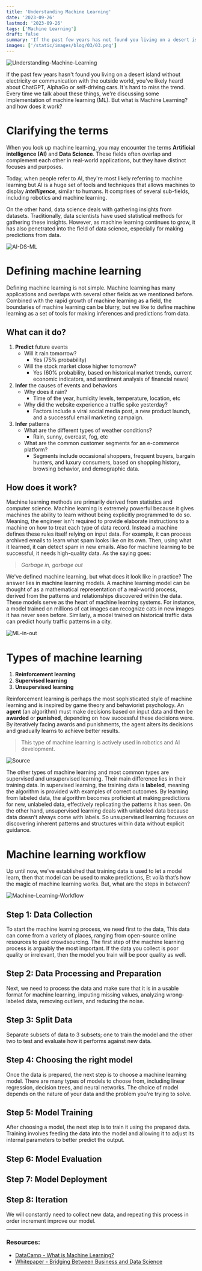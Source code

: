 ```yaml
---
title: 'Understanding Machine Learning'
date: '2023-09-26'
lastmod: '2023-09-26'
tags: ['Machine Learning']
draft: false
summary: 'If the past few years has not found you living on a desert island without electricity or communication with the outside world, you have likely heard about ChatGPT, AlphaGo or self-driving cars. It is hard to miss the trend ...'
images: ['/static/images/blog/03/03.png']
---
```


![Understanding-Machine-Learning](/static/images/blog/03/03.png)

If the past few years hasn't found you living on a desert island without electricity or communication with the outside world, you've likely heard about ChatGPT, AlphaGo or self-driving cars. It's hard to miss the trend. Every time we talk about these things, we're discussing some implementation of machine learning (ML). But what is Machine Learning? and how does it work?

# Clarifying the terms

When you look up machine learning, you may encounter the terms **Artificial intelligence (AI)** and **Data Science**. These fields often overlap and complement each other in real-world applications, but they have distinct focuses and purposes.

Today, when people refer to AI, they're most likely referring to machine learning but AI is a huge set of tools and techniques that allows machines to display **_intelligence_**, similar to humans. It comprises of several sub-fields, including robotics and machine learning.

On the other hand, data science deals with gathering insights from datasets. Traditionally, data scientists have used statistical methods for gathering these insights. However, as machine learning continues to grow, it has also penetrated into the field of data science, especially for making predictions from data.

<div style={{ display: 'flex', justifyContent: 'center' }}>
  <img src="/static/images/blog/03/AI-DS-ML.png" alt="AI-DS-ML" />
</div>

# Defining machine learning

Defining machine learning is not simple. Machine learning has many applications and overlaps with several other fields as we mentioned before. Combined with the rapid growth of machine learning as a field, the boundaries of machine learning can be blurry, but we like to define machine learning as a set of tools for making inferences and predictions from data.

## What can it do?

1. **Predict** future events
   - Will it rain tomorrow?
     - Yes (75% probability)
   - Will the stock market close higher tomorrow?
     - Yes (60% probability, based on historical market trends, current economic indicators, and sentiment analysis of financial news)
2. **Infer** the causes of events and behaviors
   - Why does it rain?
     - Time of the year, humidity levels, temperature, location, etc
   - Why did the website experience a traffic spike yesterday?
     - Factors include a viral social media post, a new product launch, and a successful email marketing campaign.
3. **Infer** patterns
   - What are the different types of weather conditions?
     - Rain, sunny, overcast, fog, etc
   - What are the common customer segments for an e-commerce platform?
     - Segments include occasional shoppers, frequent buyers, bargain hunters, and luxury consumers, based on shopping history, browsing behavior, and demographic data.

## How does it work?

Machine learning methods are primarily derived from statistics and computer science. Machine learning is extremely powerful because it gives machines the ability to learn without being explicitly programmed to do so. Meaning, the engineer isn't required to provide elaborate instructions to a machine on how to treat each type of data record. Instead a machine defines these rules itself relying on input data. For example, it can process archived emails to learn what spam looks like on its own. Then, using what it learned, it can detect spam in new emails. Also for machine learning to be successful, it needs high-quality data. As the saying goes:

> _Garbage in, garbage out_

We've defined machine learning, but what does it look like in practice? The answer lies in machine learning models. A machine learning model can be thought of as a mathematical representation of a real-world process, derived from the patterns and relationships discovered within the data. These models serve as the heart of machine learning systems. For instance, a model trained on millions of cat images can recognize cats in new images it has never seen before. Similarly, a model trained on historical traffic data can predict hourly traffic patterns in a city.

![ML-in-out](/static/images/blog/03/ML-in-out.png)

# Types of machine learning

1. **Reinforcement learning**
2. **Supervised learning**
3. **Unsupervised learning**

Reinforcement learning is perhaps the most sophisticated style of machine learning and is inspired by game theory and behaviorist psychology. An **agent** (an algorithm) must make decisions based on input data and then be **awarded** or **punished**, depending on how successful these decisions were. By iteratively facing awards and punishments, the agent alters its decisions and gradually learns to achieve better results.

> This type of machine learning is actively used in robotics and AI development.

![[Source](https://www.kdnuggets.com/images/mathworks-reinforcement-learning-fig1-543.jpg)](/static/images/blog/03/mathworks-reinforcement-learning-fig1-543.jpg)

The other types of machine learning and most common types are supervised and unsupervised learning. Their main difference lies in their training data. In supervised learning, the training data is **labeled**, meaning the algorithm is provided with examples of correct outcomes. By learning from labeled data, the algorithm becomes proficient at making predictions for new, unlabeled data, effectively replicating the patterns it has seen. On the other hand, unsupervised learning deals with unlabeled data because data doesn't always come with labels. So unsupervised learning focuses on discovering inherent patterns and structures within data without explicit guidance.

# Machine learning workflow

Up until now, we've established that training data is used to let a model learn, then that model can be used to make predictions, Et voilà that’s how the magic of machine learning works. But, what are the steps in between?

![Machine-Learning-Workflow](/static/images/blog/03/Machine-Learning-Workflow.png)

## Step 1: Data Collection

To start the machine learning process, we need first to the data, This data can come from a variety of places, ranging from open-source online resources to paid crowdsourcing. The first step of the machine learning process is arguably the most important. If the data you collect is poor quality or irrelevant, then the model you train will be poor quality as well.

## Step 2: Data Processing and Preparation

Next, we need to process the data and make sure that it is in a usable format for machine learning, imputing missing values, analyzing wrong-labeled data, removing outliers, and reducing the noise.

## Step 3: Split Data

Separate subsets of data to 3 subsets; one to train the model and the other two to test and evaluate how it performs against new data.

## Step 4: Choosing the right model

Once the data is prepared, the next step is to choose a machine learning model. There are many types of models to choose from, including linear regression, decision trees, and neural networks. The choice of model depends on the nature of your data and the problem you're trying to solve.

## Step 5: Model Training

After choosing a model, the next step is to train it using the prepared data. Training involves feeding the data into the model and allowing it to adjust its internal parameters to better predict the output.

## Step 6: Model Evaluation

## Step 7: Model Deployment

## Step 8: Iteration

We will constantly need to collect new data, and repeating this process in order increment improve our model.

---

### **Resources:**

- [DataCamp - What is Machine Learning?](https://www.datacamp.com/blog/what-is-machine-learning)
- [Whitepaper - Bridging Between Business and Data Science](https://www.altexsoft.com/whitepapers/machine-learning-bridging-between-business-and-data-science/)
